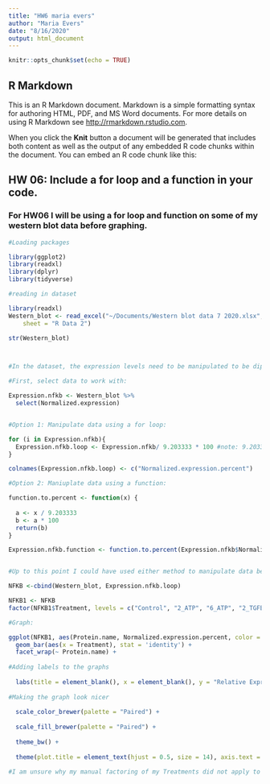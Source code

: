```yaml
---
title: "HW6 maria evers"
author: "Maria Evers"
date: "8/16/2020"
output: html_document
---
```


```r
knitr::opts_chunk$set(echo = TRUE)
```

## R Markdown

This is an R Markdown document. Markdown is a simple formatting syntax for authoring HTML, PDF, and MS Word documents. For more details on using R Markdown see <http://rmarkdown.rstudio.com>.

When you click the **Knit** button a document will be generated that includes both content as well as the output of any embedded R code chunks within the document. You can embed an R code chunk like this:

## HW 06: Include a for loop and a function in your code.

### For HW06 I will be using a for loop and function on some of my western blot data before graphing. 

```r
#Loading packages

library(ggplot2)
library(readxl)
library(dplyr)
library(tidyverse)

#reading in dataset 

library(readxl)
Western_blot <- read_excel("~/Documents/Western blot data 7 2020.xlsx", 
    sheet = "R Data 2")

str(Western_blot)



#In the dataset, the expression levels need to be manipulated to be diplayed as a percent relative to the control:

#First, select data to work with:

Expression.nfkb <- Western_blot %>%
  select(Normalized.expression)


#Option 1: Manipulate data using a for loop:

for (i in Expression.nfkb){
  Expression.nfkb.loop <- Expression.nfkb/ 9.203333 * 100 #note: 9.203333 copied and pasted from data to normalize based on control 
}

colnames(Expression.nfkb.loop) <- c("Normalized.expression.percent")

#Option 2: Maniuplate data using a function:

function.to.percent <- function(x) {
  
  a <- x / 9.203333 
  b <- a * 100
  return(b)
}

Expression.nfkb.function <- function.to.percent(Expression.nfkb$Normalized.expression)


#Up to this point I could have used either method to manipulate data before graphing. I Will go ahead and graph my data using option 1. First, I need to joing the datasets. Factor to manually order barchart bars. 

NFKB <-cbind(Western_blot, Expression.nfkb.loop)

NFKB1 <- NFKB
factor(NFKB1$Treatment, levels = c("Control", "2_ATP", "6_ATP", "2_TGFB", "6_TGFB"))

#Graph:

ggplot(NFKB1, aes(Protein.name, Normalized.expression.percent, color = Treatment, fill = Treatment)) + 
  geom_bar(aes(x = Treatment), stat = 'identity') +
  facet_wrap(~ Protein.name) +
  
#Adding labels to the graphs 
  
  labs(title = element_blank(), x = element_blank(), y = "Relative Expression") +
  
#Making the graph look nicer
  
  scale_color_brewer(palette = "Paired") +
  
  scale_fill_brewer(palette = "Paired") +
  
  theme_bw() +
  
  theme(plot.title = element_text(hjust = 0.5, size = 14), axis.text = element_text(size = 8, color = "black"), axis.title = element_text(size = 14), axis.text.x = element_blank(), axis.ticks.x = element_blank()) 
  
#I am unsure why my manual factoring of my Treatments did not apply to my graph ):   

```

